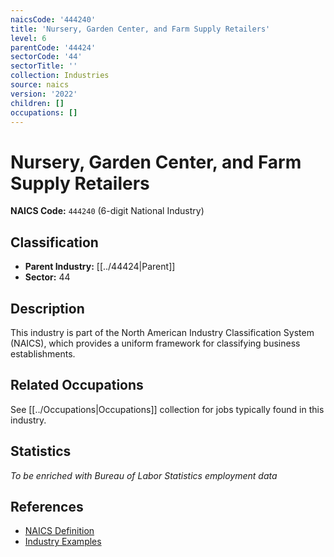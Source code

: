 ```yaml
---
naicsCode: '444240'
title: 'Nursery, Garden Center, and Farm Supply Retailers'
level: 6
parentCode: '44424'
sectorCode: '44'
sectorTitle: ''
collection: Industries
source: naics
version: '2022'
children: []
occupations: []
---
```

# Nursery, Garden Center, and Farm Supply Retailers

**NAICS Code:** `444240` (6-digit National Industry)

## Classification

- **Parent Industry:** [[../44424|Parent]]
- **Sector:** 44

## Description

This industry is part of the North American Industry Classification System (NAICS), which provides a uniform framework for classifying business establishments.

## Related Occupations

See [[../Occupations|Occupations]] collection for jobs typically found in this industry.

## Statistics

*To be enriched with Bureau of Labor Statistics employment data*

## References

- [NAICS Definition](https://www.census.gov/naics/)
- [Industry Examples](https://www.census.gov/naics/2022NAICS/)
